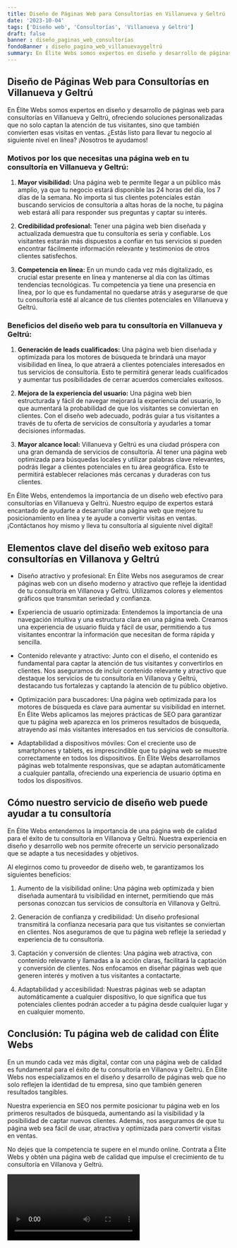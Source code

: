 ```yaml
---
title: Diseño de Páginas Web para Consultorías en Villanueva y Geltrú
date: '2023-10-04'
tags: ['Diseño web', 'Consultorías', 'Villanueva y Geltrú']
draft: false
banner : diseño_paginas_web_consultorías
fondoBanner : diseño_pagina_web_villanuevaygeltrú
summary: En Élite Webs somos expertos en diseño y desarrollo de páginas web para consultorías en Villanueva y Geltrú, ofreciendo soluciones personalizadas que no solo captan la atención de tus visitantes, sino que también convierten esas visitas en ventas. ¿Estás listo para llevar tu negocio al siguiente nivel en línea? ¡Nosotros te ayudamos!
---
```


## Diseño de Páginas Web para Consultorías en Villanueva y Geltrú

En Élite Webs somos expertos en diseño y desarrollo de páginas web para consultorías en Villanueva y Geltrú, ofreciendo soluciones personalizadas que no solo captan la atención de tus visitantes, sino que también convierten esas visitas en ventas. ¿Estás listo para llevar tu negocio al siguiente nivel en línea? ¡Nosotros te ayudamos!

### Motivos por los que necesitas una página web en tu consultoría en Villanueva y Geltrú:

1. **Mayor visibilidad:** Una página web te permite llegar a un público más amplio, ya que tu negocio estará disponible las 24 horas del día, los 7 días de la semana. No importa si tus clientes potenciales están buscando servicios de consultoría a altas horas de la noche, tu página web estará allí para responder sus preguntas y captar su interés.

2. **Credibilidad profesional:** Tener una página web bien diseñada y actualizada demuestra que tu consultoría es seria y confiable. Los visitantes estarán más dispuestos a confiar en tus servicios si pueden encontrar fácilmente información relevante y testimonios de otros clientes satisfechos.

3. **Competencia en línea:** En un mundo cada vez más digitalizado, es crucial estar presente en línea y mantenerse al día con las últimas tendencias tecnológicas. Tu competencia ya tiene una presencia en línea, por lo que es fundamental no quedarse atrás y asegurarse de que tu consultoría esté al alcance de tus clientes potenciales en Villanueva y Geltrú.

### Beneficios del diseño web para tu consultoría en Villanueva y Geltrú:

1. **Generación de leads cualificados:** Una página web bien diseñada y optimizada para los motores de búsqueda te brindará una mayor visibilidad en línea, lo que atraerá a clientes potenciales interesados en tus servicios de consultoría. Esto te permitirá generar leads cualificados y aumentar tus posibilidades de cerrar acuerdos comerciales exitosos.

2. **Mejora de la experiencia del usuario:** Una página web bien estructurada y fácil de navegar mejorará la experiencia del usuario, lo que aumentará la probabilidad de que los visitantes se conviertan en clientes. Con el diseño web adecuado, podrás guiar a tus visitantes a través de tu oferta de servicios de consultoría y ayudarles a tomar decisiones informadas.

3. **Mayor alcance local:** Villanueva y Geltrú es una ciudad próspera con una gran demanda de servicios de consultoría. Al tener una página web optimizada para búsquedas locales y utilizar palabras clave relevantes, podrás llegar a clientes potenciales en tu área geográfica. Esto te permitirá establecer relaciones más cercanas y duraderas con tus clientes.

En Élite Webs, entendemos la importancia de un diseño web efectivo para consultorías en Villanueva y Geltrú. Nuestro equipo de expertos estará encantado de ayudarte a desarrollar una página web que mejore tu posicionamiento en línea y te ayude a convertir visitas en ventas. ¡Contáctanos hoy mismo y lleva tu consultoría al siguiente nivel digital!

<GifSeo />

<Cta />

## Elementos clave del diseño web exitoso para consultorías en Villanova y Geltrú

- Diseño atractivo y profesional: En Élite Webs nos aseguramos de crear páginas web con un diseño moderno y atractivo que refleje la identidad de tu consultoría en Villanova y Geltrú. Utilizamos colores y elementos gráficos que transmitan seriedad y confianza.

- Experiencia de usuario optimizada: Entendemos la importancia de una navegación intuitiva y una estructura clara en una página web. Creamos una experiencia de usuario fluida y fácil de usar, permitiendo a tus visitantes encontrar la información que necesitan de forma rápida y sencilla.

- Contenido relevante y atractivo: Junto con el diseño, el contenido es fundamental para captar la atención de tus visitantes y convertirlos en clientes. Nos aseguramos de incluir contenido relevante y atractivo que destaque los servicios de tu consultoría en Villanova y Geltrú, destacando tus fortalezas y captando la atención de tu público objetivo.

- Optimización para buscadores: Una página web optimizada para los motores de búsqueda es clave para aumentar su visibilidad en internet. En Élite Webs aplicamos las mejores prácticas de SEO para garantizar que tu página web aparezca en los primeros resultados de búsqueda, atrayendo así más visitantes interesados en tus servicios de consultoría.

- Adaptabilidad a dispositivos móviles: Con el creciente uso de smartphones y tablets, es imprescindible que tu página web se muestre correctamente en todos los dispositivos. En Élite Webs desarrollamos páginas web totalmente responsivas, que se adaptan automáticamente a cualquier pantalla, ofreciendo una experiencia de usuario óptima en todos los dispositivos.

## Cómo nuestro servicio de diseño web puede ayudar a tu consultoría

En Élite Webs entendemos la importancia de una página web de calidad para el éxito de tu consultoría en Villanova y Geltrú. Nuestra experiencia en diseño y desarrollo web nos permite ofrecerte un servicio personalizado que se adapte a tus necesidades y objetivos.

Al elegirnos como tu proveedor de diseño web, te garantizamos los siguientes beneficios:

1. Aumento de la visibilidad online: Una página web optimizada y bien diseñada aumentará tu visibilidad en internet, permitiendo que más personas conozcan tus servicios de consultoría en Villanova y Geltrú.

2. Generación de confianza y credibilidad: Un diseño profesional transmitirá la confianza necesaria para que tus visitantes se conviertan en clientes. Nos aseguramos de que tu página web refleje la seriedad y experiencia de tu consultoría.

3. Captación y conversión de clientes: Una página web atractiva, con contenido relevante y llamadas a la acción claras, facilitará la captación y conversión de clientes. Nos enfocamos en diseñar páginas web que generen interés y motiven a tus visitantes a contactarte.

4. Adaptabilidad y accesibilidad: Nuestras páginas web se adaptan automáticamente a cualquier dispositivo, lo que significa que tus potenciales clientes podrán acceder a tu página desde cualquier lugar y en cualquier momento.

## Conclusión: Tu página web de calidad con Élite Webs

En un mundo cada vez más digital, contar con una página web de calidad es fundamental para el éxito de tu consultoría en Villanova y Geltrú. En Élite Webs nos especializamos en el diseño y desarrollo de páginas web que no solo reflejen la identidad de tu empresa, sino que también generen resultados tangibles.

Nuestra experiencia en SEO nos permite posicionar tu página web en los primeros resultados de búsqueda, aumentando así la visibilidad y la posibilidad de captar nuevos clientes. Además, nos aseguramos de que tu página web sea fácil de usar, atractiva y optimizada para convertir visitas en ventas.

No dejes que la competencia te supere en el mundo online. Contrata a Élite Webs y obtén una página web de calidad que impulse el crecimiento de tu consultoría en Villanova y Geltrú.

<Video />

<CtaBot job='Consultorías' city='Villanueva y Geltrú'/>

<Gmaps query='Villanueva y Geltrú+españa+maps' />